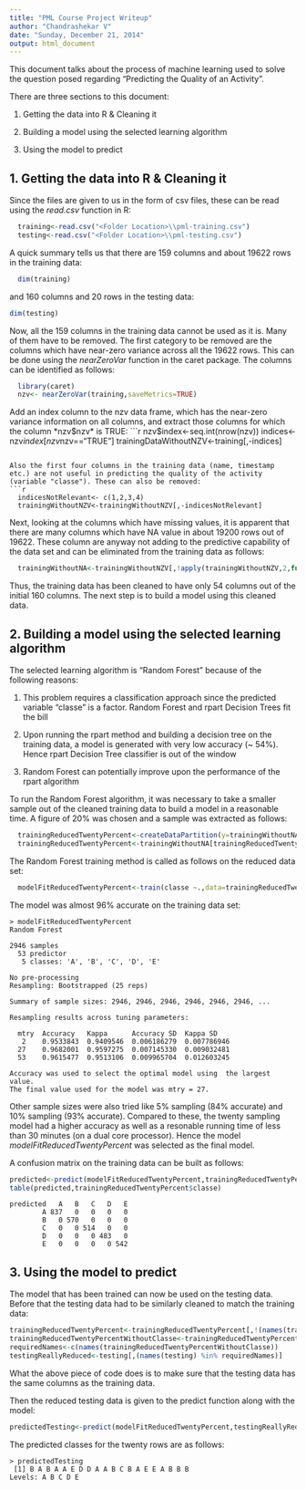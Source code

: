 ```yaml
---
title: "PML Course Project Writeup"
author: "Chandrashekar V"
date: "Sunday, December 21, 2014"
output: html_document
---
```


This document talks about the process of machine learning used to solve the question posed regarding "Predicting the Quality of an Activity".

There are three sections to this document:

1. Getting the data into R & Cleaning it

2. Building a model using the selected learning algorithm

3. Using the model to predict

## 1. Getting the data into R & Cleaning it

Since the files are given to us in the form of csv files, these can be read using the *read.csv* function in R:
```r
  training<-read.csv("<Folder Location>\\pml-training.csv")
  testing<-read.csv("<Folder Location>\\pml-testing.csv")
```

A quick summary tells us that there are 159 columns and about 19622 rows in the training data:
```r
  dim(training)
```

 and 160 columns and 20 rows in the testing data:
```r
dim(testing)
```

Now, all the 159 columns in the training data cannot be used as it is. Many of them have to be removed. The first category to be removed are the columns which have near-zero variance across all the 19622 rows. This can be done using the *nearZeroVar* function in the caret package. The columns can be identified as follows:

```r
  library(caret)
  nzv<- nearZeroVar(training,saveMetrics=TRUE)
```

Add an index column to the nzv data frame, which has the near-zero variance information on all columns, and extract those columns for which the column *nzv$nzv* is TRUE:
```r
  nzv$index<-seq.int(nrow(nzv))
  indices<-nzv$index[nzv$nzv=="TRUE"]
  trainingDataWithoutNZV<-training[,-indices]
```

Also the first four columns in the training data (name, timestamp etc.) are not useful in predicting the quality of the activity (variable "classe"). These can also be removed:
```r
  indicesNotRelevant<- c(1,2,3,4)
  trainingWithoutNZV<-trainingWithoutNZV[,-indicesNotRelevant]
```

Next, looking at the columns which have missing values, it is apparent that there are many columns which have NA value in about 19200 rows out of 19622. These column are anyway not adding to the predictive capability of the data set and can be eliminated from the training data as follows:
```r
  trainingWithoutNA<-trainingWithoutNZV[,!apply(trainingWithoutNZV,2,function(x)any(is.na(x)))]
```

Thus, the training data has been cleaned to have only 54 columns out of the initial 160 columns. The next step is to build a model using this cleaned data.

## 2. Building a model using the selected learning algorithm

The selected learning algorithm is "Random Forest" because of the following reasons:

  1. This problem requires a classification approach since the predicted variable "classe" is a factor. Random Forest and rpart Decision Trees fit the bill
  
  2. Upon running the rpart method and building a decision tree on the training data, a model is generated with very low accuracy (~ 54%). Hence rpart Decision Tree classifier is out of the window
  
  3. Random Forest can potentially improve upon the performance of the rpart algorithm
  

To run the Random Forest algorithm, it was necessary to take a smaller sample out of the cleaned training data to build a model in a reasonable time. A figure of 20% was chosen and a sample was extracted as follows:
```r
  trainingReducedTwentyPercent<-createDataPartition(y=trainingWithoutNA$classe,p=0.20,list=FALSE)
  trainingReducedTwentyPercent<-trainingWithoutNA[trainingReducedTwentyPercent,]
```

The Random Forest training method is called as follows on the reduced data set:
```r
  modelFitReducedTwentyPercent<-train(classe ~.,data=trainingReducedTwentyPercent,method="rf",prox=TRUE)
```

The model was almost 96% accurate on the training data set:
```
> modelFitReducedTwentyPercent
Random Forest 

2946 samples
  53 predictor
   5 classes: 'A', 'B', 'C', 'D', 'E' 

No pre-processing
Resampling: Bootstrapped (25 reps) 

Summary of sample sizes: 2946, 2946, 2946, 2946, 2946, 2946, ... 

Resampling results across tuning parameters:

  mtry  Accuracy   Kappa      Accuracy SD  Kappa SD   
   2    0.9533843  0.9409546  0.006186279  0.007786946
  27    0.9682001  0.9597275  0.007145330  0.009032481
  53    0.9615477  0.9513106  0.009965704  0.012603245

Accuracy was used to select the optimal model using  the largest value.
The final value used for the model was mtry = 27. 
```

Other sample sizes were also tried like 5% sampling (84% accurate) and 10% sampling (93% accurate). Compared to these, the twenty sampling model had a higher accuracy as well as a resonable running time of less than 30 minutes (on a dual core processor). Hence the model *modelFitReducedTwentyPercent* was selected as the final model.

A confusion matrix on the training data can be built as follows:
```r
predicted<-predict(modelFitReducedTwentyPercent,trainingReducedTwentyPercent)
table(predicted,trainingReducedTwentyPercent$classe)
```
```
predicted   A   B   C   D   E
        A 837   0   0   0   0
        B   0 570   0   0   0
        C   0   0 514   0   0
        D   0   0   0 483   0
        E   0   0   0   0 542
```

## 3. Using the model to predict

The model that has been trained can now be used on the testing data. Before that the testing data had to be similarly cleaned to match the training data:
```r
trainingReducedTwentyPercent<-trainingReducedTwentyPercent[,!(names(trainingReducedTwentyPercent) %in% "predRight")]
trainingReducedTwentyPercentWithoutClasse<-trainingReducedTwentyPercent[,!(names(trainingReducedTwentyPercent) %in% "classe")]
requiredNames<-c(names(trainingReducedTwentyPercentWithoutClasse))
testingReallyReduced<-testing[,(names(testing) %in% requiredNames)]
```

What the above piece of code does is to make sure that the testing data has the same columns as the training data.

Then the reduced testing data is given to the predict function along with the model:
```r
predictedTesting<-predict(modelFitReducedTwentyPercent,testingReallyReduced)
```

The predicted classes for the twenty rows are as follows:
```
> predictedTesting
 [1] B A B A A E D D A A B C B A E E A B B B
Levels: A B C D E
```
